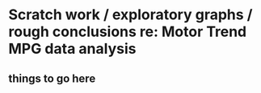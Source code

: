 Scratch work / exploratory graphs / rough conclusions re: Motor Trend MPG data analysis
===================================

## things to go here